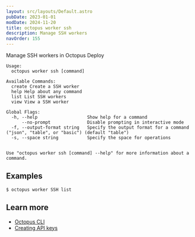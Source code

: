 ```yaml
---
layout: src/layouts/Default.astro
pubDate: 2023-01-01
modDate: 2024-11-20
title: octopus worker ssh
description: Manage SSH workers
navOrder: 155
---
```


Manage SSH workers in Octopus Deploy

```
Usage:
  octopus worker ssh [command]

Available Commands:
  create Create a SSH worker
  help Help about any command
  list List SSH workers
  view View a SSH worker

Global Flags:
  -h, --help                   Show help for a command
      --no-prompt              Disable prompting in interactive mode
  -f, --output-format string   Specify the output format for a command ("json", "table", or "basic") (default "table")
  -s, --space string           Specify the space for operations


Use "octopus worker ssh [command] --help" for more information about a command.
```

## Examples

<SamplesInstance />

```
$ octopus worker SSH list

```

## Learn more

- [Octopus CLI](/docs/octopus-rest-api/cli)
- [Creating API keys](/docs/octopus-rest-api/how-to-create-an-api-key)